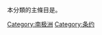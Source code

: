 本分類的主條目是'''[[{{PAGENAME}}|{{PAGENAME}}]]'''。
[[Category:南极洲|Category:南极洲]]
[[Category:条约|Category:条约]]